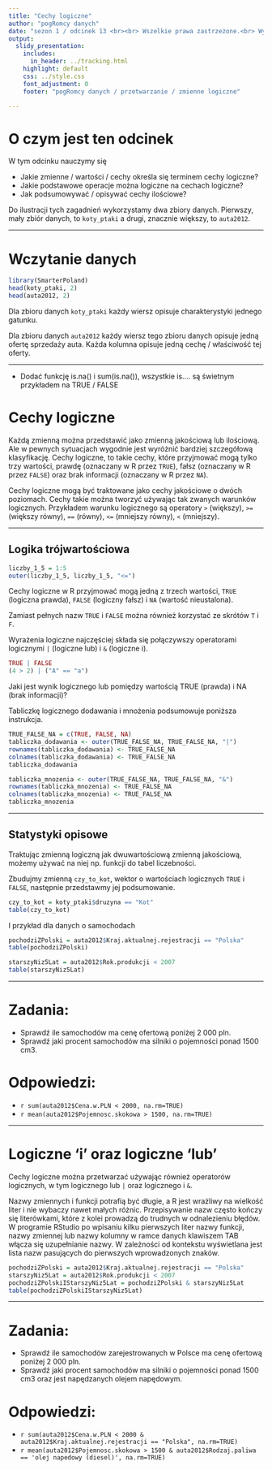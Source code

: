 ```yaml
---
title: "Cechy logiczne"
author: "pogRomcy danych"
date: "sezon 1 / odcinek 13 <br><br> Wszelkie prawa zastrzeżone.<br> Wykorzystanie możliwe wyłącznie za zgodą autora.  <br><br><br><br>Naciśnij `A` by zamienić slajdy na ciągły tekst. <br> Naciśnij `T` by wyświetlić spis treści."
output:
  slidy_presentation:
    includes:
      in_header: ../tracking.html
    highlight: default
    css: ../style.css
    font_adjustment: 0
    footer: "pogRomcy danych / przetwarzanie / zmienne logiczne"

---
```


# O czym jest ten odcinek

W tym odcinku nauczymy się

- Jakie zmienne / wartości / cechy określa się terminem cechy logiczne?
- Jakie podstawowe operacje można logiczne na cechach logiczne?
- Jak podsumowywać / opisywać cechy ilościowe?

Do ilustracji tych zagadnień wykorzystamy dwa zbiory danych. Pierwszy, mały zbiór danych, to `koty_ptaki` a drugi, znacznie większy, to `auta2012`.

---

# Wczytanie danych

```r
library(SmarterPoland)
head(koty_ptaki, 2)
head(auta2012, 2)
```

Dla zbioru danych `koty_ptaki` każdy wiersz opisuje charakterystyki jednego gatunku.

Dla zbioru danych `auta2012` każdy wiersz tego zbioru danych opisuje jedną ofertę sprzedaży auta. Każda kolumna opisuje jedną cechę / właściwość tej oferty.

---


+ Dodać funkcję is.na() i sum(is.na()), wszystkie is.... są świetnym przykładem na TRUE / FALSE

# Cechy logiczne

Każdą zmienną można przedstawić jako zmienną jakościową lub ilościową. Ale w pewnych sytuacjach wygodnie jest wyróżnić bardziej szczegółową klasyfikację.
Cechy logiczne, to takie cechy, które przyjmować mogą tylko trzy wartości, prawdę (oznaczany w R przez `TRUE`), fałsz (oznaczany w R przez `FALSE`) oraz brak informacji (oznaczany w R przez `NA`).

Cechy logiczne mogą być traktowane jako cechy jakościowe o dwóch poziomach. 
Cechy takie można tworzyć używając tak zwanych warunków logicznych. Przykładem warunku logicznego są operatory `>` (większy), `>=` (większy równy), `==` (równy), `<=` (mniejszy równy), `<` (mniejszy). 

---

## Logika trójwartościowa

```r
liczby_1_5 = 1:5
outer(liczby_1_5, liczby_1_5, "<=")
```

Cechy logiczne w R przyjmować mogą jedną z trzech wartości, `TRUE` (logiczna prawda), `FALSE` (logiczny fałsz) i `NA` (wartość nieustalona). 

Zamiast pełnych nazw `TRUE` i `FALSE` można również korzystać ze skrótów `T` i `F`.

Wyrażenia logiczne najczęściej składa się połączywszy operatorami logicznymi `|` (logiczne lub) i `&` (logiczne i).

```r
TRUE | FALSE
(4 > 2) | ("A" == "a")
```

Jaki jest wynik logicznego lub pomiędzy wartością TRUE (prawda) i NA (brak informacji)?

Tabliczkę logicznego dodawania i mnożenia podsumowuje poniższa instrukcja.

```r
TRUE_FALSE_NA = c(TRUE, FALSE, NA)
tabliczka_dodawania <- outer(TRUE_FALSE_NA, TRUE_FALSE_NA, "|")
rownames(tabliczka_dodawania) <- TRUE_FALSE_NA
colnames(tabliczka_dodawania) <- TRUE_FALSE_NA
tabliczka_dodawania

tabliczka_mnozenia <- outer(TRUE_FALSE_NA, TRUE_FALSE_NA, "&")
rownames(tabliczka_mnozenia) <- TRUE_FALSE_NA
colnames(tabliczka_mnozenia) <- TRUE_FALSE_NA
tabliczka_mnozenia
```

---

## Statystyki opisowe

Traktując zmienną logiczną jak dwuwartościową zmienną jakościową, możemy używać na niej np. funkcji do tabel liczebności.

Zbudujmy zmienną `czy_to_kot`, wektor o wartościach logicznych `TRUE` i `FALSE`, następnie przedstawmy jej podsumowanie.

```r
czy_to_kot = koty_ptaki$druzyna == "Kot"
table(czy_to_kot)
```

I przykład dla danych o samochodach

```r
pochodziZPolski = auta2012$Kraj.aktualnej.rejestracji == "Polska"
table(pochodziZPolski)

starszyNiz5Lat = auta2012$Rok.produkcji < 2007
table(starszyNiz5Lat)
```

---

# Zadania:
+ Sprawdź ile samochodów ma cenę ofertową poniżej 2 000 pln.
+ Sprawdź jaki procent samochodów ma silniki o pojemności ponad 1500 cm3.

# Odpowiedzi:
+ `r sum(auta2012$Cena.w.PLN < 2000, na.rm=TRUE)`
+ `r mean(auta2012$Pojemnosc.skokowa > 1500, na.rm=TRUE)`

---

# Logiczne 'i' oraz logiczne 'lub'

Cechy logiczne można przetwarzać używając również operatorów logicznych, w tym logicznego lub `|` oraz logicznego i `&`.

Nazwy zmiennych i funkcji potrafią być długie, a R jest wrażliwy na wielkość liter i nie wybaczy nawet małych różnic.
Przepisywanie nazw często kończy się literówkami, które z kolei prowadzą do trudnych w odnalezieniu błędów.
W programie RStudio po wpisaniu kilku pierwszych liter nazwy funkcji, nazwy zmiennej lub nazwy kolumny w ramce danych klawiszem TAB włącza się uzupełnianie nazwy. W zależności od kontekstu wyświetlana jest lista nazw pasujących do pierwszych wprowadzonych znaków.


```r
pochodziZPolski = auta2012$Kraj.aktualnej.rejestracji == "Polska"
starszyNiz5Lat = auta2012$Rok.produkcji < 2007
pochodziZPolskiIStarszyNiz5Lat = pochodziZPolski & starszyNiz5Lat
table(pochodziZPolskiIStarszyNiz5Lat)
```

---

# Zadania:
+ Sprawdź ile samochodów zarejestrowanych w Polsce ma cenę ofertową poniżej 2 000 pln.
+ Sprawdź jaki procent samochodów ma silniki o pojemności ponad 1500 cm3 oraz jest napędzanych olejem napędowym.

# Odpowiedzi:
+ `r sum(auta2012$Cena.w.PLN < 2000 & auta2012$Kraj.aktualnej.rejestracji == "Polska", na.rm=TRUE)`
+ `r mean(auta2012$Pojemnosc.skokowa > 1500 & auta2012$Rodzaj.paliwa == 'olej napedowy (diesel)', na.rm=TRUE)`




